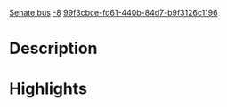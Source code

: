 [[Property:title|Senate bus]]
[[Property:weight|-8]]
[[Property:uuid|99f3cbce-fd61-440b-84d7-b9f3126c1196]]
{{UnderConstruction}}


{{Beta}}


=Description=



=Highlights=





